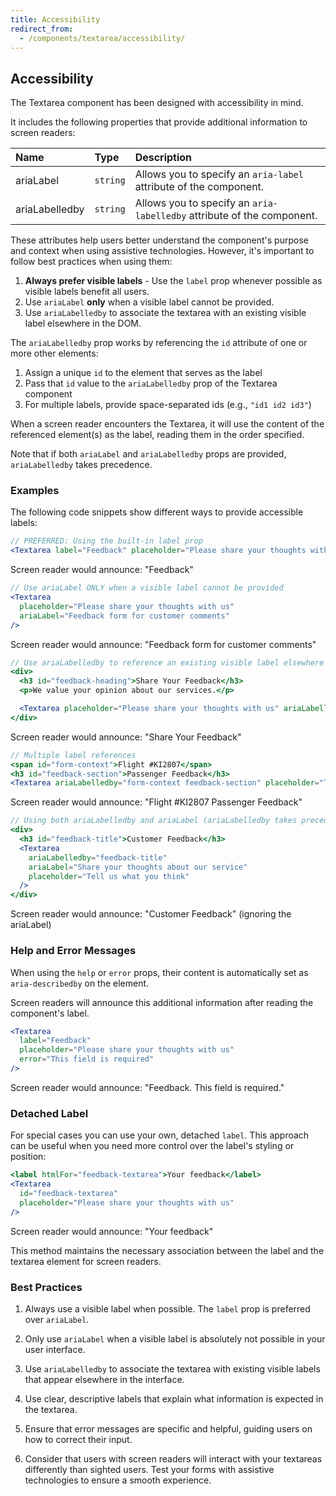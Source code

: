 ```yaml
---
title: Accessibility
redirect_from:
  - /components/textarea/accessibility/
---
```


## Accessibility

The Textarea component has been designed with accessibility in mind.

It includes the following properties that provide additional information to screen readers:

| Name           | Type     | Description                                                            |
| :------------- | :------- | :--------------------------------------------------------------------- |
| ariaLabel      | `string` | Allows you to specify an `aria-label` attribute of the component.      |
| ariaLabelledby | `string` | Allows you to specify an `aria-labelledby` attribute of the component. |

These attributes help users better understand the component's purpose and context when using assistive technologies. However, it's important to follow best practices when using them:

1. **Always prefer visible labels** - Use the `label` prop whenever possible as visible labels benefit all users.
2. Use `ariaLabel` **only** when a visible label cannot be provided.
3. Use `ariaLabelledby` to associate the textarea with an existing visible label elsewhere in the DOM.

The `ariaLabelledby` prop works by referencing the `id` attribute of one or more other elements:

1. Assign a unique `id` to the element that serves as the label
2. Pass that `id` value to the `ariaLabelledby` prop of the Textarea component
3. For multiple labels, provide space-separated ids (e.g., `"id1 id2 id3"`)

When a screen reader encounters the Textarea, it will use the content of the referenced element(s) as the label, reading them in the order specified.

Note that if both `ariaLabel` and `ariaLabelledby` props are provided, `ariaLabelledby` takes precedence.

### Examples

The following code snippets show different ways to provide accessible labels:

```jsx
// PREFERRED: Using the built-in label prop
<Textarea label="Feedback" placeholder="Please share your thoughts with us" />
```

Screen reader would announce: "Feedback"

```jsx
// Use ariaLabel ONLY when a visible label cannot be provided
<Textarea
  placeholder="Please share your thoughts with us"
  ariaLabel="Feedback form for customer comments"
/>
```

Screen reader would announce: "Feedback form for customer comments"

```jsx
// Use ariaLabelledby to reference an existing visible label elsewhere in the DOM
<div>
  <h3 id="feedback-heading">Share Your Feedback</h3>
  <p>We value your opinion about our services.</p>

  <Textarea placeholder="Please share your thoughts with us" ariaLabelledby="feedback-heading" />
</div>
```

Screen reader would announce: "Share Your Feedback"

```jsx
// Multiple label references
<span id="form-context">Flight #KI2807</span>
<h3 id="feedback-section">Passenger Feedback</h3>
<Textarea ariaLabelledby="form-context feedback-section" placeholder="Tell us about your experience" />
```

Screen reader would announce: "Flight #KI2807 Passenger Feedback"

```jsx
// Using both ariaLabelledby and ariaLabel (ariaLabelledby takes precedence)
<div>
  <h3 id="feedback-title">Customer Feedback</h3>
  <Textarea
    ariaLabelledby="feedback-title"
    ariaLabel="Share your thoughts about our service"
    placeholder="Tell us what you think"
  />
</div>
```

Screen reader would announce: "Customer Feedback" (ignoring the ariaLabel)

### Help and Error Messages

When using the `help` or `error` props, their content is automatically set as `aria-describedby` on the element.

Screen readers will announce this additional information after reading the component's label.

```jsx
<Textarea
  label="Feedback"
  placeholder="Please share your thoughts with us"
  error="This field is required"
/>
```

Screen reader would announce: "Feedback. This field is required."

### Detached Label

For special cases you can use your own, detached `label`. This approach can be useful when you need more control over the label's styling or position:

```jsx
<label htmlFor="feedback-textarea">Your feedback</label>
<Textarea
  id="feedback-textarea"
  placeholder="Please share your thoughts with us"
/>
```

Screen reader would announce: "Your feedback"

This method maintains the necessary association between the label and the textarea element for screen readers.

### Best Practices

1. Always use a visible label when possible. The `label` prop is preferred over `ariaLabel`.

2. Only use `ariaLabel` when a visible label is absolutely not possible in your user interface.

3. Use `ariaLabelledby` to associate the textarea with existing visible labels that appear elsewhere in the interface.

4. Use clear, descriptive labels that explain what information is expected in the textarea.

5. Ensure that error messages are specific and helpful, guiding users on how to correct their input.

6. Consider that users with screen readers will interact with your textareas differently than sighted users. Test your forms with assistive technologies to ensure a smooth experience.
